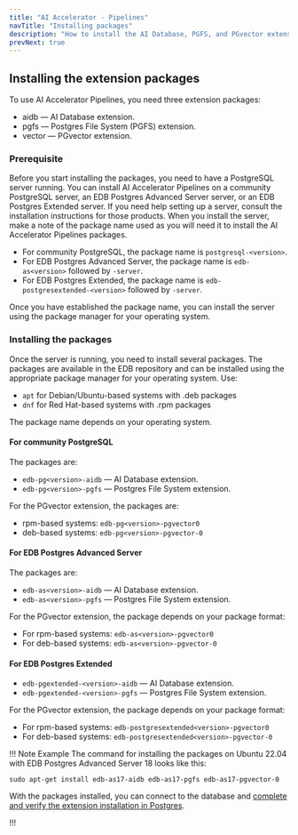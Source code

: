 ```yaml
---
title: "AI Accelerator - Pipelines"
navTitle: "Installing packages"
description: "How to install the AI Database, PGFS, and PGvector extensions from packages."
prevNext: true
---
```


## Installing the extension packages

To use AI Accelerator Pipelines, you need three extension packages:

- aidb &mdash; AI Database extension.
- pgfs &mdash; Postgres File System (PGFS) extension.
- vector &mdash; PGvector extension.

### Prerequisite

Before you start installing the packages, you need to have a PostgreSQL server running. You can install AI Accelerator Pipelines on a community PostgreSQL server, an EDB Postgres Advanced Server server, or an EDB Postgres Extended server. If you need help setting up a server, consult the installation instructions for those products. When you install the server, make a note of the package name used as you will need it to install the AI Accelerator Pipelines packages.

- For community PostgreSQL, the package name is `postgresql-<version>`.
- For EDB Postgres Advanced Server, the package name is `edb-as<version>` followed by `-server`.
- For EDB Postgres Extended, the package name is `edb-postgresextended-<version>` followed by `-server`.

Once you have established the package name, you can install the server using the package manager for your operating system.

### Installing the packages

Once the server is running, you need to install several packages. The packages are available in the EDB repository and can be installed using the appropriate package manager for your operating system. Use:

- `apt` for Debian/Ubuntu-based systems with .deb packages
- `dnf` for Red Hat-based systems with .rpm packages

The package name depends on your operating system.

#### For community PostgreSQL

The packages are:

- `edb-pg<version>-aidb` &mdash; AI Database extension.
- `edb-pg<version>-pgfs` &mdash; Postgres File System extension.

For the PGvector extension, the packages are:

- rpm-based systems: `edb-pg<version>-pgvector0`
- deb-based systems: `edb-pg<version>-pgvector-0`

#### For EDB Postgres Advanced Server

The packages are:

- `edb-as<version>-aidb` &mdash; AI Database extension.
- `edb-as<version>-pgfs` &mdash; Postgres File System extension.

For the PGvector extension, the package depends on your package format:

- For rpm-based systems: `edb-as<version>-pgvector0`
- For deb-based systems: `edb-as<version>-pgvector-0`

#### For EDB Postgres Extended

- `edb-pgextended-<version>-aidb` &mdash; AI Database extension.
- `edb-pgextended-<version>-pgfs` &mdash; Postgres File System extension.

For the PGvector extension, the package depends on your package format:

- For rpm-based systems: `edb-postgresextended<version>-pgvector0`
- For deb-based systems: `edb-postgresextended<version>-pgvector-0`


!!! Note Example
The command for installing the packages on Ubuntu 22.04 with EDB Postgres Advanced Server 18 looks like this:

```shell
sudo apt-get install edb-as17-aidb edb-as17-pgfs edb-as17-pgvector-0
```

With the packages installed, you can connect to the database and [complete and verify the extension installation in Postgres](complete).

!!!
